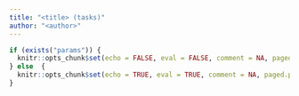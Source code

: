 ```yaml
---
title: "<title> (tasks)"
author: "<author>"
---
```


```r
if (exists("params")) {
  knitr::opts_chunk$set(echo = FALSE, eval = FALSE, comment = NA, paged.print=FALSE)
} else  {
  knitr::opts_chunk$set(echo = TRUE, eval = TRUE, comment = NA, paged.print=FALSE)
}
```
